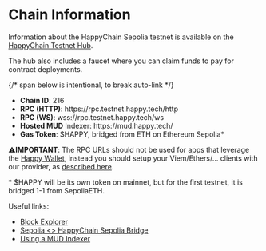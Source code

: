 # Chain Information

Information about the HappyChain Sepolia testnet is available on the [HappyChain Testnet Hub].

The hub also includes a faucet where you can claim funds to pay for contract deployments.

[HappyChain Testnet Hub]: https://testnet.happy.tech/

{/* span below is intentional, to break auto-link */}

- **Chain ID**: 216
- **RPC (HTTP)**: https:<span>//</span>rpc.testnet.happy.tech/http
- **RPC (WS)**: wss://rpc.testnet.happy.tech/ws
- **Hosted MUD** Indexer: https:<span>//</span>mud.happy.tech/
- **Gas Token**: $HAPPY, bridged from ETH on Ethereum Sepolia*

⚠️**IMPORTANT**: The RPC URLs should not be used for apps that leverage the [Happy Wallet], instead you should
setup your Viem/Ethers/... clients with our provider, as [described here][wallet-usage].

[Happy Wallet]: https://master.happychain.pages.dev/sdk
[wallet-usage]: https://master.happychain.pages.dev/sdk/js#usage

\* $HAPPY will be its own token on mainnet, but for the first testnet, it is bridged 1-1 from SepoliaETH.

Useful links:

- [Block Explorer](https://explorer.testnet.happy.tech/)
- [Sepolia \<\> HappyChain Sepolia Bridge](https://happychain-sepolia-redeploy.bridge.caldera.xyz/)
- [Using a MUD Indexer](https://mud.dev/indexer/using)

